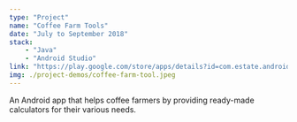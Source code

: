 ```yaml
---
type: "Project"
name: "Coffee Farm Tools"
date: "July to September 2018"
stack:
    - "Java"
    - "Android Studio"
link: "https://play.google.com/store/apps/details?id=com.estate.android.fertilizerpro/"
img: ./project-demos/coffee-farm-tool.jpeg
---
```

An Android app that helps coffee farmers by providing ready-made calculators for their various needs.